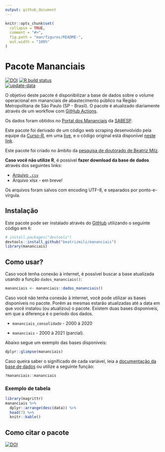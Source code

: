 ```yaml
---
output: github_document
---
```


<!-- README.md is generated from README.Rmd. Please edit that file -->

```r
knitr::opts_chunk$set(
  collapse = TRUE,
  comment = "#>",
  fig.path = "man/figures/README-",
  out.width = "100%"
)
```

# Pacote Mananciais

<!-- badges: start -->
[![DOI](https://zenodo.org/badge/DOI/10.5281/zenodo.4319745.svg)](https://doi.org/10.5281/zenodo.4319745)
[![R build status](https://github.com/beatrizmilz/mananciais/workflows/R-CMD-check/badge.svg)](https://github.com/beatrizmilz/mananciais/actions)  
[![update-data](https://github.com/beatrizmilz/mananciais/actions/workflows/2-update_data.yaml/badge.svg)](https://github.com/beatrizmilz/mananciais/actions/workflows/2-update_data.yaml)
<!-- badges: end -->

O objetivo deste pacote é disponibilizar a base de dados sobre o volume operacional em mananciais de abastecimento público na Região Metropolitana de São Paulo (SP - Brasil). O pacote é atualizado diariamente através de um workflow com [GitHub Actions](https://github.com/beatrizmilz/mananciais/actions).

Os dados foram obtidos no [Portal dos Mananciais](http://mananciais.sabesp.com.br/Situacao) da [SABESP](http://site.sabesp.com.br/site/Default.aspx).

Este pacote foi derivado de um código web scraping desenvolvido pela equipe da [Curso-R](https://www.curso-r.com/), em uma [live](https://youtu.be/jvZIxrMmOcQ), e o código original está disponível [neste link](https://github.com/curso-r/lives/blob/master/drafts/20200730_scraper_sabesp.R).

Este pacote foi criado no âmbito da [pesquisa de doutorado de Beatriz Milz](https://beatrizmilz.github.io/tese/). 


__Caso você não utilize R__, é possível __fazer download da base de dados__ através dos seguintes links:

  - [Arquivo `.csv`](https://github.com/beatrizmilz/mananciais/raw/master/inst/extdata/mananciais.csv) 
  - Arquivo xlsx - em breve!
  
Os arquivos foram salvos com encoding UTF-8, e separados por ponto-e-vírgula.  

## Instalação

Este pacote pode ser instalado através do  [GitHub](https://github.com/) utilizando o seguinte código em `R`:

``` r
# install.packages("devtools")
devtools::install_github("beatrizmilz/mananciais")
library(mananciais)
```
## Como usar?

Caso você tenha conexão à internet, é possível buscar a base atualizada usando a função `dados_mananciais()`:

```r
mananciais <- mananciais::dados_mananciais() 
```

Caso você não tenha conexão à internet, você pode utilizar as bases disponíveis no pacote. Porém as mesmas estarão atualizadas até a data em que você instalou (ou atualizou) o pacote. Existem duas bases disponíveis, em que a diferença é o período dos dados. 

- `mananciais_consolidado` - 2000 à 2020

- `mananciais` - 2000 à 2021 (parcial). 


Abaixo segue um exemplo das bases disponíveis:

```r
dplyr::glimpse(mananciais)
```

Caso queira saber o significado de cada variável, leia a [documentação da base de dados](https://beatrizmilz.github.io/mananciais/reference/mananciais.html) ou utilize a seguinte função:

```r 
?mananciais::mananciais
```

### Exemplo de tabela

```r
library(magrittr)
mananciais %>% 
  dplyr::arrange(desc(data)) %>% 
  head(7) %>%
  knitr::kable()
```


## Como citar o pacote

[![DOI](https://zenodo.org/badge/DOI/10.5281/zenodo.4319745.svg)](https://doi.org/10.5281/zenodo.4319745)




